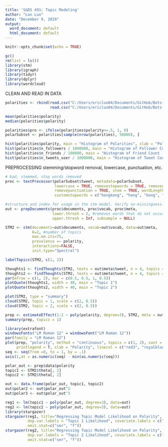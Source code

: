 ```yaml
---
title: 'S&DS 491: Topic Modeling'
author: "Lan Luo"
date: "December 9, 2019"
output:
  word_document: default
  html_document: default
---
```


```r
knitr::opts_chunk$set(echo = TRUE)
```

```r
gc()
rm(list = ls())
library(stm)
library(igraph)
library(tidyr)
library(dplyr)
library(wordcloud)
```

CLEAN AND READ IN DATA
```r
polarities <- rbind(read.csv("C:/Users/ericluo04/Documents/GitHub/Bots-Project/Code/2. HK Training/polarities/master_new_1.csv", header = TRUE, stringsAsFactors = FALSE), 
                    read.csv("C:/Users/ericluo04/Documents/GitHub/Bots-Project/Code/2. HK Training/polarities/master_new_2.csv", header = TRUE, stringsAsFactors = FALSE))

mean(polarities$polarity)
median(polarities$polarity)

polarities$pro <- ifelse(polarities$polarity<=.5, 1, 0)
polarSubset <- polarities[sample(nrow(polarities), 50000), ]

hist(polarities$polarity, main = "Histogram of Polarities", xlab = "Polarity", breaks=20)
hist(polarities$n_followers / 1000000, main = "Histogram of Follower Count (Millions)", xlab = "Follower Count (Millions)", breaks=60)
hist(polarities$n_friends / 100000, main = "Histogram of Friend Count (Tens of Thousands)", xlab = "Friend Count (Tens of Thousands)", breaks=60)
hist(polarities$n_tweets_user / 1000000, main = "Histogram of Tweet Count (Millions)", xlab = "Tweet Count (Millions)", breaks=60)
```

PREPROCESSING
stemming/stopword removal, lowercase, punctuation, etc.
```r
# bad, stemmed, stop words removed
proc <- textProcessor(polarSubset$tweet, metadata=polarSubset, 
                      lowercase = TRUE, removestopwords = TRUE, removenumbers = TRUE, 
                      removepunctuation = TRUE, stem = TRUE, wordLengths = c(3, Inf), 
                      customstopwords = c("hongkong", "hong", "kong", "hongkong", "protest", "hongkongprotest", "hkprotest", "hk", "hker", "just", "can", "will", "use", "also", "make", "still"), language = "en")

#structure and index for usage in the stm model. Verify no-missingness. can remove low frequency words using 'lower.thresh' option. See ?prepDocuments for more info
out <- prepDocuments(proc$documents, proc$vocab, proc$meta, 
                     lower.thresh = 2, #removes words that do not occurr in > N documents
                     upper.thresh = Inf, subsample = NULL)
```

```r
STM2 <- stm(documents=out$documents, vocab=out$vocab, data=out$meta,
            K=2, #number of topics
            max.em.its=75, 
            prevalence =~ polarity,
            interactions=FALSE,
            init.type="Spectral")
```

```r
labelTopics(STM2, c(1, 2))

thoughts1 <- findThoughts(STM2, texts = out$meta$tweet, n = 4, topics = 1)$docs[[1]]
thoughts2 <- findThoughts(STM2, texts = out$meta$tweet, n = 4, topics = 2)$docs[[1]]
par(mfrow = c(1, 2), mar = c(0.5, 0.5, 1, 0.5))
plotQuote(thoughts1, width = 40, main = "Topic 1")
plotQuote(thoughts2, width = 40, main = "Topic 2")
```

```r
plot(STM2, type = "summary")
cloud(STM2, topic = 1, scale = c(2, 0.5))
cloud(STM2, topic = 2, scale = c(2, 0.5))
```


```r
prep <- estimateEffect(1:2 ~ poly(polarity, degree=3), STM2, meta = out$meta, uncertainty = "Global")
summary(prep, topics = 1)
```

```r
library(extrafont)
windowsFonts("LM Roman 12" = windowsFont("LM Roman 12"))
par(family = "LM Roman 12")
plot(prep, "polarity", method = "continuous", topics = c(1, 2), xaxt = "n", 
     printlegend = T, xlab = "Polarity", linecol = c("red3", "royalblue4"))
seq <- seq(from =0, to = 1, by = .1)
axis(1,at = as.numeric(seq) - min(as.numeric(seq)))
```

```r
polar_out <- prep$data$polarity
topic1 <- STM2$theta[, 1]
topic2 <- STM2$theta[, 2]

out <- data.frame(polar_out, topic1, topic2)
out$polar2 <- out$polar_out^2
out$polar3 <- out$polar_out^3

reg1 <- lm(topic1 ~ poly(polar_out, degree=3), data=out)
reg2 <- lm(topic2 ~ poly(polar_out, degree=3), data=out)
library(stargazer)
stargazer(reg1, title="Regressing Topic Model Likelihood on Polarity", out="polarityReg1.tex", align=F,
          dep.var.labels = "Topic 1 Likelihood", covariate.labels = c("Polarity", "Polarity Squared", "Polarity Cubed"),
          omit.stat=c("ser", "f"))
stargazer(reg2, title="Regressing Topic Model Likelihood on Polarity", out="polarityReg2.tex", align=F,
          dep.var.labels = "Topic 2 Likelihood", covariate.labels = c("Polarity", "Polarity Squared", "Polarity Cubed"),
          omit.stat=c("ser", "f"))

```

